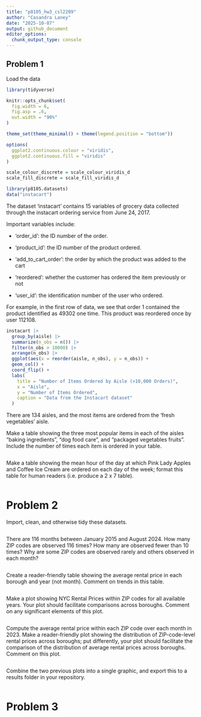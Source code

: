 ```yaml
---
title: "p8105_hw3_csl2209"
author: "Casandra Laney"
date: "2025-10-07"
output: github_document
editor_options: 
  chunk_output_type: console
---
```


## Problem 1

Load the data

```r

library(tidyverse)

knitr::opts_chunk$set(
  fig.width = 6,
  fig.asp = .6,
  out.width = "90%"
)

theme_set(theme_minimal() + theme(legend.position = "bottom"))

options(
  ggplot2.continuous.colour = "viridis",
  ggplot2.continuous.fill = "viridis"
)

scale_colour_discrete = scale_colour_viridis_d
scale_fill_discrete = scale_fill_viridis_d

library(p8105.datasets)
data("instacart")

```

The dataset 'instacart' contains 15 variables of grocery data collected through the instacart ordering service from June 24, 2017. 

Important variables include:

* 'order_id': the ID number of the order.

* 'product_id': the ID number of the product ordered.

* 'add_to_cart_order': the order by which the product was added to the cart

* 'reordered': whether the customer has ordered the item previously or not

* 'user_id': the identification number of the user who ordered.

For example, in the first row of data, we see that order 1 contained the product identified as 49302 one time. This product was reordered once by user 112108.


```r
instacart |>
  group_by(aisle) |>
  summarize(n_obs = n()) |>
  filter(n_obs > 10000) |>
  arrange(n_obs) |>
  ggplot(aes(x = reorder(aisle, n_obs), y = n_obs)) +
  geom_col() +
  coord_flip() +
  labs(
    title = "Number of Items Ordered by Aisle (>10,000 Orders)",
    x = "Aisle",
    y = "Number of Items Ordered",
    caption = "Data from the Instacart dataset"
  ) 
```

There are 134 aisles, and the most items are ordered from the 'fresh vegetables' aisle.


Make a table showing the three most popular items in each of the aisles “baking ingredients”, “dog food care”, and “packaged vegetables fruits”. Include the number of times each item is ordered in your table.

```r

```


Make a table showing the mean hour of the day at which Pink Lady Apples and Coffee Ice Cream are ordered on each day of the week; format this table for human readers (i.e. produce a 2 x 7 table).

```r

```

# Problem 2

 Import, clean, and otherwise tidy these datasets.
 
```r


```
 
 
 There are 116 months between January 2015 and August 2024. How many ZIP codes are observed 116 times? How many are observed fewer than 10 times? Why are some ZIP codes are observed rarely and others observed in each month?
 
```r

```
 
 
 Create a reader-friendly table showing the average rental price in each borough and year (not month). Comment on trends in this table.
 
```r

```
 
 
 Make a plot showing NYC Rental Prices within ZIP codes for all available years. Your plot should facilitate comparisons across boroughs. Comment on any significant elements of this plot.

```r

```

Compute the average rental price within each ZIP code over each month in 2023. Make a reader-friendly plot showing the distribution of ZIP-code-level rental prices across boroughs; put differently, your plot should facilitate the comparison of the distribution of average rental prices across boroughs. Comment on this plot.

```r

```

Combine the two previous plots into a single graphic, and export this to a results folder in your repository.

```r

```

# Problem 3
